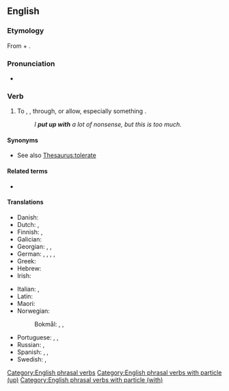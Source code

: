 ==English==

===Etymology===
From {{m|en|put up}} + {{m|en|with}}.

===Pronunciation===
* {{audio|En-au-put up with.ogg|Audio (AU)|lang=en}}

===Verb===
{{en-verb|puts up with|putting up with|put up with}}

# {{lb|en|idiomatic}} To {{l|en|endure}}, {{l|en|tolerate}}, {{l|en|suffer}} through, or allow, especially something {{l|en|annoying}}.
#: ''I '''put up with''' a lot of nonsense, but this is too much.''

====Synonyms====
* See also [[Thesaurus:tolerate]]

====Related terms====
* {{l|en|put up}}

====Translations====
{{trans-top-see|to tolerate, suffer through|bear}}
* Danish: {{t|da|finde sig i}}
* Dutch: {{t+|nl|ondergaan}}, {{t+|nl|verdragen}}
* Finnish: {{t+|fi|sietää}}, {{t+|fi|sulattaa}}
* Galician: {{t+|gl|aturar}}
* Georgian: {{t|ka|ატარებს|sc=Geor}}, {{t|ka|იტანს|sc=Geor}}, {{t|ka|ძლებს|sc=Geor}}
* German: {{t+|de|in Kauf nehmen}}, {{t+|de|hinnehmen}}, {{t+|de|akzeptieren}}, {{t|de|mit etwas klarkommen}}, {{t+|de|klarkommen}}
* Greek: {{t+|el|ανέχομαι|sc=Grek}}
* Hebrew: {{t|he|להשלים עם|tr=lehashlim 'im|sc=Hebr}}
* Irish: {{t|ga|cuir suas le}}
{{trans-mid}}
* Italian: {{t+|it|sopportare}}, {{t+|it|tollerare}}
* Latin: {{t|la|perpetior}}
* Maori: {{t|mi|koromaki}}
* Norwegian:
*: Bokmål: {{t|nb|avfinne seg med}}, {{t+|nb|tåle}}, {{t|nb|tolerere}}
* Portuguese: {{t+|pt|aguentar}}, {{t+|pt|suportar}}, {{t+|pt|tolerar}}
* Russian: {{t+|ru|сноси́ть|n}}, {{t+|ru|терпе́ть|n}}
* Spanish: {{t+|es|aguantar}}, {{t+|es|soportar}}, {{t+|es|tolerar}}
* Swedish: {{t|sv|stå ut med}}, {{t|sv|finna sig i}}
{{trans-bottom}}

[[Category:English phrasal verbs]]
[[Category:English phrasal verbs with particle (up)]]
[[Category:English phrasal verbs with particle (with)]]